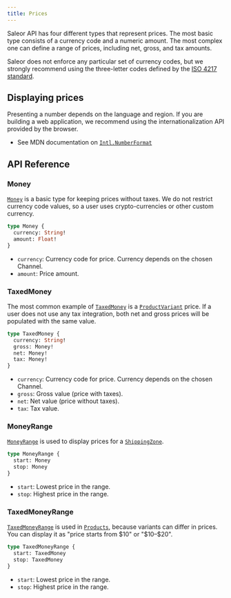 ```yaml
---
title: Prices
---
```


Saleor API has four different types that represent prices. The most basic type consists of a currency code and a numeric amount. The most complex one can define a range of prices, including net, gross, and tax amounts.

Saleor does not enforce any particular set of currency codes, but we strongly recommend using the three-letter codes defined by the [ISO 4217 standard](https://en.wikipedia.org/wiki/ISO_4217).

## Displaying prices

Presenting a number depends on the language and region. If you are building a web application, we recommend using the internationalization API provided by the browser.

- See MDN documentation on [`Intl.NumberFormat`](https://developer.mozilla.org/en-US/docs/Web/JavaScript/Reference/Global_Objects/Intl/NumberFormat)

## API Reference

### Money

[`Money`](api-reference/objects/money.mdx) is a basic type for keeping prices without taxes. We do not restrict currency code values, so a user uses crypto-currencies or other custom currency.

```graphql
type Money {
  currency: String!
  amount: Float!
}
```

- `currency`: Currency code for price. Currency depends on the chosen Channel.
- `amount`: Price amount.

### TaxedMoney

The most common example of [`TaxedMoney`](api-reference/objects/taxed-money.mdx) is a [`ProductVariant`](api-reference/objects/product-variant.mdx) price. If a user does not use any tax integration, both net and gross prices will be populated with the same value.

```graphql
type TaxedMoney {
  currency: String!
  gross: Money!
  net: Money!
  tax: Money!
}
```

- `currency`: Currency code for price. Currency depends on the chosen Channel.
- `gross`: Gross value (price with taxes).
- `net`: Net value (price without taxes).
- `tax`: Tax value.

### MoneyRange

[`MoneyRange`](api-reference/objects/money-range.mdx) is used to display prices for a [`ShippingZone`](api-reference/objects/shipping-zone.mdx).

```graphql
type MoneyRange {
  start: Money
  stop: Money
}
```

- `start`: Lowest price in the range.
- `stop`: Highest price in the range.

### TaxedMoneyRange

[`TaxedMoneyRange`](api-reference/objects/taxed-money-range.mdx) is used in [`Products`](api-reference/objects/product.mdx), because variants can differ in prices. You can display it as "price starts from $10" or "$10–$20".

```graphql
type TaxedMoneyRange {
  start: TaxedMoney
  stop: TaxedMoney
}
```

- `start`: Lowest price in the range.
- `stop`: Highest price in the range.
